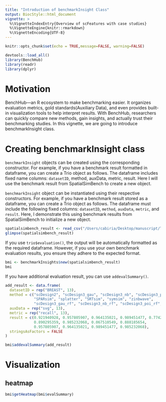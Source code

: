 ```yaml
---
title: "Introduction of benchmarkInsight Class"
output: BiocStyle::html_document
vignette: >
  %\VignetteIndexEntry{Overview of scFeatures with case studies}
  %\VignetteEngine{knitr::rmarkdown}
  %\VignetteEncoding{UTF-8}
---
```


```r
knitr::opts_chunk$set(echo = TRUE,message=FALSE, warning=FALSE)
```

```r
devtools::load_all()
library(BenchHub)
library(readr)
library(dplyr)
```

# Motivation

BenchHub—an R ecosystem to make benchmarking easier. It organizes evaluation metrics, gold standards(Auxiliary Data), and even provides built-in visualization tools to help interpret results. With BenchHub, researchers can quickly compare new methods, gain insights, and actually trust their benchmarking studies. In this vignette, we are going to introduce benchmarkInsight class. 

# Creating benchmarkInsight class

`benchmarkInsight` objects can be created using the corresponding constructor. For example, if you have a benchmark result formatted in dataframe, you can create a Trio object as follows. The dataframe includes fixed name columns: `datasetID`, method, auxData, metric, result. Here I will use the benchmark result from SpatialSimBench to create a new object. 

`benchmarkInsight` object can be instantiated using their respective constructors. For example, if you have a benchmark result stored as a dataframe, you can create a Trio object as follows. The dataframe must include the following fixed columns: `datasetID`, `method`, `auxData`, `metric`, and `result`. Here, I demonstrate this using benchmark results from SpatialSimBench to initialize a new object.

```r
spatialsimbench_result <- read_csv("/Users/cabiria/Desktop/manuscript/TrioR/vignettes/spatialsimbench_result.csv")
glimpse(spatialsimbench_result)
```

If you use `trio$evaluation()`, the output will be automatically formatted as the required dataframe. However, if you use your own benchmark evaluation results, you ensure they adhere to the expected format. 

```r
bmi <- benchmarkInsights$new(spatialsimbench_result)
bmi
```

If you have additional evaluation result, you can use `addevalSummary()`.

```r
add_result <- data.frame(
  datasetID = rep("BREAST", 13),
  method = c("scDesign2", "scDesign3_gau", "scDesign3_nb", "scDesign3_poi", 
             "SPARsim", "splatter", "SRTsim", "symsim", "zinbwave", 
             "scDesign3_gau_rf", "scDesign3_nb_rf", "scDesign3_poi_rf", "SRTsim_rf"),
  auxData = rep("svg", 13),
  metric = rep("recall", 13),
  result = c(0.921940928, 0.957805907, 0.964135021, 0.989451477, 0.774261603, 
             0.890295359, 0.985232068, 0.067510549, 0.888185654, 
             0.957805907, 0.964135021, 0.989451477, 0.985232068),
  stringsAsFactors = FALSE
)

bmi$addevalSummary(add_result)
```

# Visualization

## heatmap

```r
bmi$getHeatmap(bmi$evalSummary)
```

## 

















